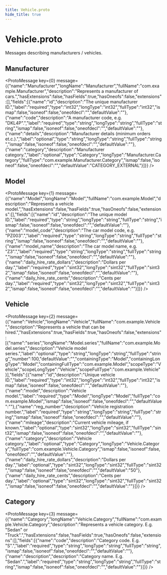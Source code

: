 ```yaml
---
title: Vehicle.proto
hide_title: true
---
```



# Vehicle.proto

Messages describing manufacturers / vehicles.


## Manufacturer
<ProtoMessage key={0} message={{"name":"Manufacturer","longName":"Manufacturer","fullName":"com.example.Manufacturer","description":"Represents a manufacturer of cars.","hasExtensions":false,"hasFields":true,"hasOneofs":false,"extensions":[],"fields":[{"name":"id","description":"The unique manufacturer ID.","label":"required","type":"int32","longType":"int32","fullType":"int32","ismap":false,"isoneof":false,"oneofdecl":"","defaultValue":""},{"name":"code","description":"A manufacturer code, e.g. \"DKL4P\".","label":"required","type":"string","longType":"string","fullType":"string","ismap":false,"isoneof":false,"oneofdecl":"","defaultValue":""},{"name":"details","description":"Manufacturer details (minimum orders et.c.).","label":"optional","type":"string","longType":"string","fullType":"string","ismap":false,"isoneof":false,"oneofdecl":"","defaultValue":""},{"name":"category","description":"Manufacturer category.","label":"optional","type":"Category","longType":"Manufacturer.Category","fullType":"com.example.Manufacturer.Category","ismap":false,"isoneof":false,"oneofdecl":"","defaultValue":"CATEGORY_EXTERNAL"}]}} />


## Model
<ProtoMessage key={1} message={{"name":"Model","longName":"Model","fullName":"com.example.Model","description":"Represents a vehicle model.","hasExtensions":false,"hasFields":true,"hasOneofs":false,"extensions":[],"fields":[{"name":"id","description":"The unique model ID.","label":"required","type":"string","longType":"string","fullType":"string","ismap":false,"isoneof":false,"oneofdecl":"","defaultValue":""},{"name":"model_code","description":"The car model code, e.g. \"PZ003\".","label":"required","type":"string","longType":"string","fullType":"string","ismap":false,"isoneof":false,"oneofdecl":"","defaultValue":""},{"name":"model_name","description":"The car model name, e.g. \"Z3\".","label":"required","type":"string","longType":"string","fullType":"string","ismap":false,"isoneof":false,"oneofdecl":"","defaultValue":""},{"name":"daily_hire_rate_dollars","description":"Dollars per day.","label":"required","type":"sint32","longType":"sint32","fullType":"sint32","ismap":false,"isoneof":false,"oneofdecl":"","defaultValue":""},{"name":"daily_hire_rate_cents","description":"Cents per day.","label":"required","type":"sint32","longType":"sint32","fullType":"sint32","ismap":false,"isoneof":false,"oneofdecl":"","defaultValue":""}]}} />


## Vehicle
<ProtoMessage key={2} message={{"name":"Vehicle","longName":"Vehicle","fullName":"com.example.Vehicle","description":"Represents a vehicle that can be hired.","hasExtensions":true,"hasFields":true,"hasOneofs":false,"extensions":[{"name":"series","longName":"Model.series","fullName":"com.example.Model.series","description":"Vehicle model series.","label":"optional","type":"string","longType":"string","fullType":"string","number":100,"defaultValue":"","containingType":"Model","containingLongType":"Model","containingFullType":"com.example.Model","scopeType":"Vehicle","scopeLongType":"Vehicle","scopeFullType":"com.example.Vehicle"}],"fields":[{"name":"id","description":"Unique vehicle ID.","label":"required","type":"int32","longType":"int32","fullType":"int32","ismap":false,"isoneof":false,"oneofdecl":"","defaultValue":""},{"name":"model","description":"Vehicle model.","label":"required","type":"Model","longType":"Model","fullType":"com.example.Model","ismap":false,"isoneof":false,"oneofdecl":"","defaultValue":""},{"name":"reg_number","description":"Vehicle registration number.","label":"required","type":"string","longType":"string","fullType":"string","ismap":false,"isoneof":false,"oneofdecl":"","defaultValue":""},{"name":"mileage","description":"Current vehicle mileage, if known.","label":"optional","type":"sint32","longType":"sint32","fullType":"sint32","ismap":false,"isoneof":false,"oneofdecl":"","defaultValue":""},{"name":"category","description":"Vehicle category.","label":"optional","type":"Category","longType":"Vehicle.Category","fullType":"com.example.Vehicle.Category","ismap":false,"isoneof":false,"oneofdecl":"","defaultValue":""},{"name":"daily_hire_rate_dollars","description":"Dollars per day.","label":"optional","type":"sint32","longType":"sint32","fullType":"sint32","ismap":false,"isoneof":false,"oneofdecl":"","defaultValue":"50"},{"name":"daily_hire_rate_cents","description":"Cents per day.","label":"optional","type":"sint32","longType":"sint32","fullType":"sint32","ismap":false,"isoneof":false,"oneofdecl":"","defaultValue":""}]}} />


## Category
<ProtoMessage key={3} message={{"name":"Category","longName":"Vehicle.Category","fullName":"com.example.Vehicle.Category","description":"Represents a vehicle category. E.g. \"Sedan\" or \"Truck\".","hasExtensions":false,"hasFields":true,"hasOneofs":false,"extensions":[],"fields":[{"name":"code","description":"Category code. E.g. \"S\".","label":"required","type":"string","longType":"string","fullType":"string","ismap":false,"isoneof":false,"oneofdecl":"","defaultValue":""},{"name":"description","description":"Category name. E.g. \"Sedan\".","label":"required","type":"string","longType":"string","fullType":"string","ismap":false,"isoneof":false,"oneofdecl":"","defaultValue":""}]}} />

  